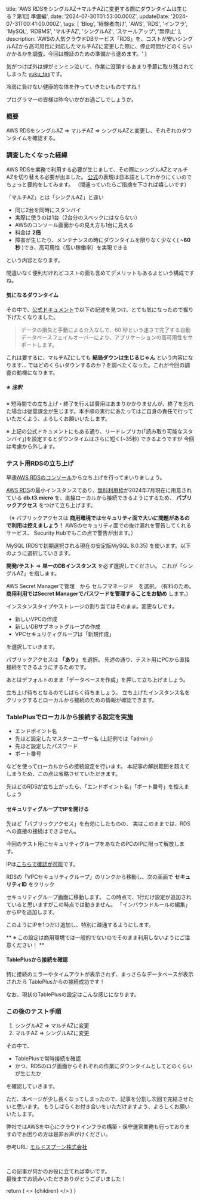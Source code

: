 
  title: 'AWS RDSをシングルAZ→マルチAZに変更する際にダウンタイムは生じる？第1回 準備編',
  date: '2024-07-30T01:53:00.000Z',
  updateDate: '2024-07-31T00:41:00.000Z',
  tags: [
    'Blog',
    '経験者向け',
    'AWS',
    'RDS',
    'インフラ',
    'MySQL',
    'RDBMS',
    'マルチAZ',
    'シングルAZ',
    'スケールアップ',
    '無停止'
  ],
  description: 'AWSの人気クラウドDBサービス「RDS」を、コストが安いシングルAZから高可用性に対応したマルチAZに変更した際に、停止時間がどのくらいかかるかを調査。今回は検証のための準備から進めます。'
}

気がつけば外は蝉がミンミン泣いて、作業に没頭するあまり季節に取り残されてしまった [yuku_tas](https://twitter.com/yuku_tas)です。

冷房に負けない健康的な体を作っていきたいものですね！

プログラマーの皆様は昨今いかがお過ごしでしょうか。

### 概要

AWS RDSをシングルAZ => マルチAZ => シングルAZと変更し、それぞれのダウンタイムを確認する。

### 調査したくなった経緯

AWS RDSを業務で利用する必要が生じまして、その際にシングルAZとマルチAZを切り替える必要が出ました。
[公式](https://aws.amazon.com/jp/rds/features/multi-az/)の表現は日本語としてわかりにくいのでちょっと要約をしてみます。
（間違っていたらご指摘を下されば嬉しいです）

「マルチAZ」とは「シングルAZ」と違い

- 同じ2台を同時にスタンバイ
- 実際に使うのは1台（2台分のスペックにはならない）
- AWSのコンソール画面からの見え方も1台に見える
- 料金は **2倍**
- 障害が生じたり、メンテナンスの時にダウンタイムを限りなく少なく( **~60秒** )でき、高可用性（高い稼働率）を実現できる

という内容となります。

間違いなく便利だけれどコストの面も含めてデメリットもあるよという構成ですね。

#### 気になるダウンタイム

その中で、[公式ドキュメント](https://aws.amazon.com/jp/rds/features/multi-az/)で以下の記述を見つけ、とても気になったので掘り下げたくなりました。

>データの損失と手動による介入なしで、60 秒という速さで完了する自動データベースフェイルオーバーにより、アプリケーションの高可用性をサポートします。

これは要するに、マルチAZにしても **結局ダウンは生じるじゃん** という内容になります...
ではどのくらいダウンするのか？を調べたくなった。これが今回の調査の動機になります。

##### ※ 注釈

※ 短時間での立ち上げ・終了を行えば費用はあまりかかりませんが、終了を忘れた場合は従量課金が生じます。本手順の実行にあたってはご自身の責任で行っていただくよう、よろしくお願いいたします。

※ 上記の公式ドキュメントにもある通り、リードレプリカ(「読み取り可能なスタンバイ」)を設定するとダウンタイムはさらに短く(~35秒) できるようですが
今回は考慮から外します。

### テスト用RDSの立ち上げ

早速[AWS RDSのコンソール](https://ap-northeast-1.console.aws.amazon.com/rds/home?region=ap-northeast-1)から立ち上げを行ってまいりましょう。

[AWS RDS](https://aws.amazon.com/jp/rds/)の最小インスタンスであり、[無料利用枠](https://aws.amazon.com/jp/rds/free/)が2024年7月現在に用意されている **db.t3.micro** を、直接ローカルから接続できるようにするため、
**パブリックアクセス** をつけて立ち上げます。

（※ パブリックアクセスは **商用環境ではセキュリティ面で大いに問題があるので利用は控えましょう！** AWSのセキュリティ面での抜け漏れを警告してくれるサービス、 Security Hubでもこの点で警告が出ます。）

MySQL (RDSで初期選択される現在の安定版MySQL 8.0.35) を使います。以下のように選択していきます。

<MdxImage month="202407" image="rds1.png" isHalf="true" />
<MdxImage month="202407" image="rds2.png"  isHalf="true" />

**開発/テスト** => **単一のDBインスタンス** を必ず選択してください。
これが「シングルAZ」を指します。

<MdxImage month="202407" image="rds3.png"  isHalf="true"/>

AWS Secret Managerで管理　から セルフマネージド　を選択。
(有料のため。 **商用利用ではSecret Managerでパスワードを管理することをお勧め** します。)

<MdxImage month="202407" image="rds4.png"  isHalf="true"/>

インスタンスタイプやストレージの割り当てはそのまま。変更なしです。

- 新しいVPCの作成
- 新しいDBサブネットグループの作成
- VPCセキュリティグループは「新規作成」

を選択していきます。

<MdxImage month="202407" image="rds5_1.png"  isHalf="true"/>

パブリックアクセスは **「あり」** を選択。
先述の通り、テスト用にPCから直接接続をできるようにするためです。

<MdxImage month="202407" image="rds5.png?n=1"  isHalf="true"/>

あとはデフォルトのまま「データベースを作成」を押して立ち上げましょう。

<MdxImage month="202407" image="rds6.png" isHalf="true" annotation="末尾で価格のアラートが出ます。月単位での金額なのでこんなにいかないはず。" />

立ち上げ待ちとなるのでしばらく待ちましょう。
立ち上げたインスタンス名をクリックするとローカルから接続のための情報が確認できます。

<MdxImage month="202407" image="rds7.png"  isHalf="true"/>

### TablePlusでローカルから接続する設定を実施

- エンドポイント名
- 先ほど設定したマスターユーザー名 (上記例では「admin」)
- 先ほど設定したパスワード
- ポート番号

などを使ってローカルからの接続設定を行います。
本記事の解説範囲を超えてしまうため、この点は省略させていただきます。

先ほどのRDSが立ち上がったら、「エンドポイント名」「ポート番号」を控えましょう

<MdxImage month="202407" image="rds8.png"  isHalf="true"/>

#### セキュリティグループでIPを開ける

先ほど「パブリックアクセス」を有効にしたものの、
実はこのままでは、RDSへの直接の接続はできません。

今回のテスト用にセキュリティグループをあなたのPCのIPに限って解放します。

IPは[こちらで確認が可能](https://www.cman.jp/network/support/go_access.cgi)です。

RDSの「VPCセキュリティグループ」のリンクから移動し、次の画面で
**セキュリティID** をクリック

<MdxImage month="202407" image="rds9.png"  isHalf="true"/>

セキュリティグループ画面に移動します。
この時点で、1行だけ設定が追加されていると思いますがこの時点では動きません。
「インバウンドルールの編集」からIPを追加します。

<MdxImage month="202407" image="rds10.png"  isHalf="true"/>

このようにIPを1つだけ追加し、特別に疎通するようにします。

<MdxImage month="202407" image="rds11.png"  isHalf="true"/>

** ※ この設定は商用環境では一般的でないのでそのまま利用しないようにご注意ください！ **

#### TablePlusから接続を確認

特に接続のエラーやタイムアウトが表示されず、まっさらなデータベースが表示されたら
TablePlusからの接続成功です！

<MdxImage month="202407" image="rds12.png"  isHalf="true"/>

なお、現状のTablePlusの設定はこんな感じになります。

<MdxImage month="202407" image="rds13.png"  isHalf="true"/>

### この後のテスト手順

1. シングルAZ => マルチAZに変更
2. マルチAZ => シングルAZに変更

その中で、

- TablePlusで常時接続を確認
- かつ、RDSのログ画面からそれぞれの作業にダウンタイムとしてどのくらいが生じたか

を確認していきます。

ただ、本ページが少し長くなってしまったので、記事を分割し次回で完結させたいと思います。
もうしばらくお付き合いをいただけますよう、よろしくお願いいたします。

弊社ではAWSを中心にクラウドインフラの構築・保守運営業務も行っておりますのでお困りの方は是非お声がけください。

参考URL: [モルドスプーン株式会社](https://moldspoon.jp/)

<br />

この記事が何かのお役に立てれば幸いです。<br />
最後までお読みいただきありがとうございました！

  return (
    <Layout meta={meta}>
      <>
        {children}
      </>
    </Layout>
  )
}

